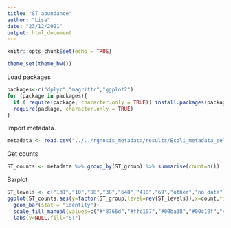 ```yaml
---
title: "ST abundance"
author: "Lisa"
date: "23/12/2021"
output: html_document
---
```


```r
knitr::opts_chunk$set(echo = TRUE)
```


```r
theme_set(theme_bw())
```

Load packages
```r
packages<-c("dplyr","magrittr","ggplot2")
for (package in packages){
  if (!require(package, character.only = TRUE)) install.packages(package)
  require(package, character.only = TRUE)
}
```

Import metadata.
```r
metadata <- read.csv("../../rgnosis_metadata/results/Ecoli_metadata_selected.csv")
```

Get counts
```r
ST_counts <- metadata %>% group_by(ST_group) %>% summarise(count=n())
```

Barplot
```r
ST_levels <- c("131","10","88","38","648","410","69","other","no data")
ggplot(ST_counts,aes(y=factor(ST_group,level=rev(ST_levels)),x=count,fill=ST_group))+
  geom_bar(stat = "identity")+
  scale_fill_manual(values=c("#f8766d","#ffc107","#00ba38","#00c19f","#00b9e3","#619cff","#db72fb","#BCBCBC","#000000"))+
  labs(y=NULL,fill="ST")
```

